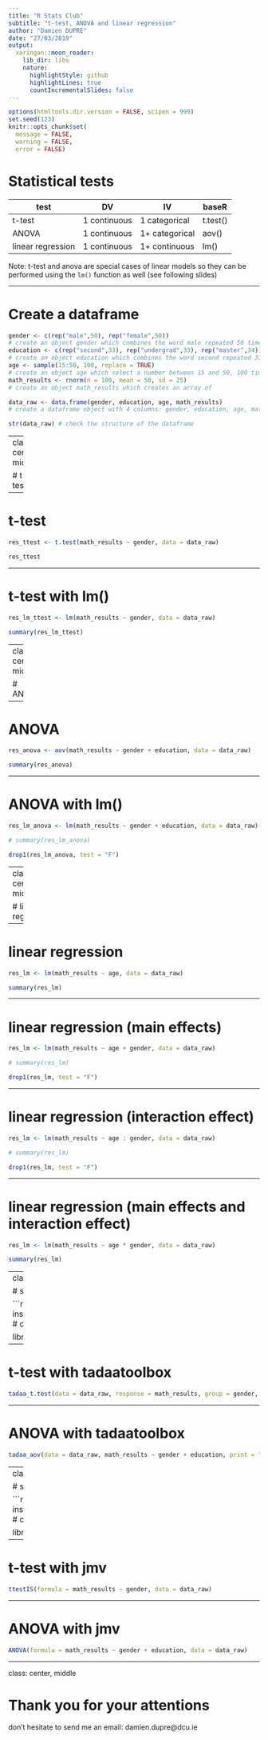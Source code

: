 ```yaml
---
title: "R Stats Club"
subtitle: "t-test, ANOVA and linear regression"
author: "Damien DUPRE"
date: "27/03/2019"
output:
  xaringan::moon_reader:
    lib_dir: libs
    nature:
      highlightStyle: github
      highlightLines: true
      countIncrementalSlides: false
---
```


```r
options(htmltools.dir.version = FALSE, scipen = 999)
set.seed(123)
knitr::opts_chunk$set(
  message = FALSE, 
  warning = FALSE, 
  error = FALSE)
```

# Statistical tests


| test             | DV         | IV           | baseR   |
|------------------|------------|--------------|---------|
| t-test           |1 continuous|1 categorical | t.test()|
| ANOVA            |1 continuous|1+ categorical| aov()   |
| linear regression|1 continuous|1+ continuous | lm()    |

Note: t-test and anova are special cases of linear models so they can be performed using the `lm()` function as well (see following slides)

---

# Create a dataframe

```r
gender <- c(rep("male",50), rep("female",50))
# create an object gender which combines the word male repeated 50 times and the word female repeated 50 times
education <- c(rep("second",33), rep("undergrad",33), rep("master",34))
# create an object education which combines the word second repeated 33 times, the word undergrad repeated 33 times and the word master repeated 34 times
age <- sample(15:50, 100, replace = TRUE)
# create an object age which select a number between 15 and 50, 100 times
math_results <- rnorm(n = 100, mean = 50, sd = 25)
# create an object math_results which creates an array of 

data_raw <- data.frame(gender, education, age, math_results)
# create a dataframe object with 4 columns: gender, education, age, math_results

str(data_raw) # check the structure of the dataframe
```

---
class: center, middle

# t-test

---

# t-test

```r
res_ttest <- t.test(math_results ~ gender, data = data_raw)

res_ttest
```

---

# t-test with lm()

```r
res_lm_ttest <- lm(math_results ~ gender, data = data_raw)

summary(res_lm_ttest)
```

---
class: center, middle

# ANOVA

---

# ANOVA

```r
res_anova <- aov(math_results ~ gender + education, data = data_raw)

summary(res_anova)
```

---

# ANOVA with lm()

```r
res_lm_anova <- lm(math_results ~ gender + education, data = data_raw)

# summary(res_lm_anova)

drop1(res_lm_anova, test = "F")
```

---
class: center, middle

# linear regression

---

# linear regression

```r
res_lm <- lm(math_results ~ age, data = data_raw)

summary(res_lm)
```

---

# linear regression (main effects)

```r
res_lm <- lm(math_results ~ age + gender, data = data_raw)

# summary(res_lm)

drop1(res_lm, test = "F")
```

---

# linear regression (interaction effect)

```r
res_lm <- lm(math_results ~ age : gender, data = data_raw)

# summary(res_lm)

drop1(res_lm, test = "F")
```

---

# linear regression (main effects and interaction effect)

```r
res_lm <- lm(math_results ~ age * gender, data = data_raw)

summary(res_lm)
```

---
class: center, middle

# statistics with tadaatoolbox

```r
# install.packages("tadaatoolbox") # only once

library(tadaatoolbox)
```

---

# t-test with tadaatoolbox

```r
tadaa_t.test(data = data_raw, response = math_results, group = gender, print = "markdown")
```

---

# ANOVA with tadaatoolbox

```r
tadaa_aov(data = data_raw, math_results ~ gender + education, print = "markdown")
```

---
class: center, middle

# statistics with jmv

```r
# install.packages("jmv") # only once

library(jmv)
```

---

# t-test with jmv

```r
ttestIS(formula = math_results ~ gender, data = data_raw)
```

---

# ANOVA with jmv

```r
ANOVA(formula = math_results ~ gender + education, data = data_raw)
```

---
class: center, middle

# Thank you for your attentions
don't hesitate to send me an email: damien.dupre@dcu.ie
